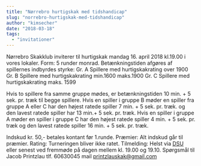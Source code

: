```yaml
---
title: "Nørrebro hurtigskak med tidshandicap"
slug: "norrebro-hurtigskak-med-tidshandicap"
author: "kimsecher"
date: "2018-03-18"
tags: 
  - "invitationer"
---
```


Nørrebro Skakklub inviterer til hurtigskak mandag 16. april 2018 kl.19.00 i vores lokaler. Form: 5 runder monrad. Betænkningstiden afgøres af spillernes indbyrdes styrke: Gr. A Spillere med hurtigskakrating over 1900 Gr. B Spillere med hurtigskakrating min.1600 maks.1900 Gr. C Spillere med hurtigskakrating maks. 1599

Hvis to spillere fra samme gruppe mødes, er betænkningstiden 10 min. + 5 sek. pr. træk til begge spillere. Hvis en spiller i gruppe B møder en spiller fra gruppe A eller C har den højest ratede spiller 7 min. + 5 sek. pr. træk. og den lavest ratede spiller har 13 min.+ 5 sek. pr. træk. Hvis en spiller i gruppe A møder en spiller i gruppe C har den højest ratede spiller 4 min. + 5 sek. pr. træk og den lavest ratede spiller 16 min. + 5 sek. pr. træk.

Indskud kr. 50,- betales kontant før 1.runde. Præmier: Alt indskud går til præmier. Rating: Turneringen bliver ikke ratet. Tilmelding: Helst via [DSU](https://turnering.skak.dk/TournamentActive/Details?tourId=24990) eller senest ved fremmøde på dagen mellem kl. 19.00 og 19.10. Spørgsmål til Jacob Printzlau tlf. 60630045 mail printzlauskak@gmail.com
